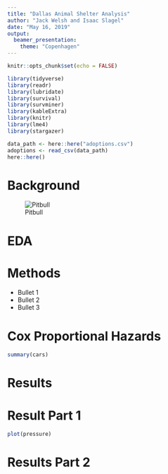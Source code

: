 ```yaml
---
title: "Dallas Animal Shelter Analysis"
author: "Jack Welsh and Isaac Slagel"
date: "May 16, 2019"
output:
  beamer_presentation:
    theme: "Copenhagen"
---
```


```r
knitr::opts_chunk$set(echo = FALSE)
```

```r
library(tidyverse)
library(readr)
library(lubridate)
library(survival)
library(survminer)
library(kableExtra)
library(knitr)
library(lme4)
library(stargazer)

data_path <- here::here("adoptions.csv")
adoptions <- read_csv(data_path)
here::here()
```

\section{Intoduction}

# Background


![Pitbull](pitbull.jpg)


# EDA 


\section{Modeling}
# Methods

- Bullet 1
- Bullet 2
- Bullet 3

# Cox Proportional Hazards 

```r
summary(cars)
```

# Results

# Result Part 1

```r
plot(pressure)
```


# Results Part 2


